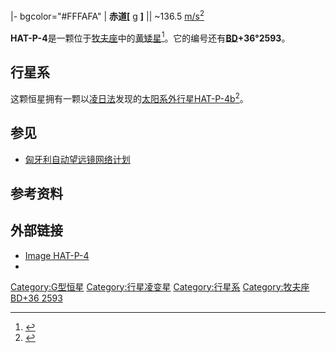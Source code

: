 {{Starbox begin |
   name=HAT-P-4 }} 
{{Starbox observe |
  epoch=J2000 |
  ra=15<sup>h</sup> 19<sup>m</sup> 57.9275<sup>s</sup><ref name="SIMBAD" /> |
  dec= +36° 13′ 46.785″<ref name="SIMBAD" /> |
  appmag_v=11.0<ref name="SIMBAD" /> |
  constell=[[牧夫座|牧夫座]] }}
{{Starbox character |
 class=G<ref name="SIMBAD" /> |
 r-i =  |
 v-r =  |
 b-v = 0.771 |
 u-b =  |
  variable= }}
{{Starbox astrometry |
  radial_v= |
  prop_mo_ra=-14.1 ± 3.7<ref name="SIMBAD" /> |
  prop_mo_dec= -20.1 ± 2.1<ref name="SIMBAD" /> |
  parallax=0.2 |
 dist_ly=1010.6 ± 97.8 |
 dist_pc=310 ± 30 |
  p_error= |
  absmag_v=11.7 }}
{{Starbox detail|
  mass= ~ 1.26 |
  radius=1.59 ± 0.07 |
  luminosity=0.41 | 
  temperature=5860 ± 80 |
  metal=24 ± 8 % |
  gravity=~13.92 [[重力加速度|g]] |
  rotation= |
  age=~4.2 G }}
|- bgcolor="#FFFAFA" 
|  '''赤道[''' [[重力加速度|g]] ''']''' || ~136.5 [[米每平方秒|m/s<sup>2</sup>]]
{{Starbox catalog |
  names= [[Bonner_Durchmusterung|BD]]+36°2593, [[Smithsonian_Astrophysical_Observatory_catalogue|SAO]] 64638, [[Astronomische_Gesellschaft_Katalog|AG]]+36° 1339, [[Guide_Star_Catalog|GSC]] 02569-01599, [[PPM_Star_Catalogue|PPM]] 78511, [[Tycho_Catalogue|TYC]] 2569-1599-1}}
{{Starbox reference |
  Simbad=BD%2B36+2593+
| EPE=HAT-P-4 }}
{{starbox sources|HIP|CCDM|HR}}
{{Starbox end}}

'''HAT-P-4'''是一颗位于[[牧夫座|牧夫座]]中的[[黄矮星|黄矮星]]<ref name="SIMBAD">{{cite web
 | url=http://simbad.u-strasbg.fr/simbad/sim-id?Ident=BD%2B36+2593
 | title=SIMBAD query result: NAME HAT-P-4  -- Star
 | publisher=Centre de Données astronomiques de Strasbourg
 | accessdate=2009-04-24
 | archive-date=2018-09-27
 | archive-url=https://web.archive.org/web/20180927022039/http://simbad.u-strasbg.fr/simbad/sim-id?Ident=BD%2B36+2593
 | dead-url=no
 }}</ref>。它的编号还有'''[[波恩星表|BD]]+36°2593'''。

== 行星系 ==
这颗恒星拥有一颗以[[系外行星侦测法#凌日法|凌日法]]发现的[[太阳系外行星|太阳系外行星]][[HAT-P-4b|HAT-P-4b]]<ref name="disc">{{cite journal | url=http://www.iop.org/EJ/article/1538-4357/670/1/L41/22113.html | author=Kovács ''et al.'' | title=HAT-P-4b: A Metal-rich Low-Density Transiting Hot Jupiter | journal=The [[Astrophysical_Journal|Astrophysical Journal]] Letters | volume=670 | issue=1 | year=2007 | pages=L41–L44 | doi=10.1086/524058 | last2=Bakos | first2=G. Á. | last3=Torres | first3=G. | last4=Sozzetti | first4=A. | last5=Latham | first5=D. W. | last6=Noyes | first6=R. W. | last7=Butler | first7=R. P. | last8=Marcy | first8=G. W. | last9=Fischer | first9=D. A. |bibcode = 2007ApJ...670L..41K }}</ref>。

{{OrbitboxPlanet begin}}
{{OrbitboxPlanet
| exoplanet = [[HAT-P-4b|b]]
| mass = 0.68 ± 0.04
| period = 3.056536 ± 0.000057
| semimajor = 0.0446 ± 0.0012
| eccentricity = 0
}}
{{Orbitbox end}}

== 参见 ==
* [[匈牙利自动望远镜网络计划|匈牙利自动望远镜网络计划]]

== 参考资料 ==
{{reflist}}

== 外部链接 ==
* [http://aladin.u-strasbg.fr/AladinPreview?-c=15+19+57.927%2B36+13+46.79&ident=NAME+HAT-P-4&submit=Aladin+previewer Image HAT-P-4]
* {{cite web
 |url          = http://media4.obspm.fr/exoplanets/base/etoile.php?nom=HAT-P-4
 |title        = HAT-P-4
 |work         = Exoplanets
 |accessdate   = 2009-05-10
 |archive-url  = https://web.archive.org/web/20160303222142/http://media4.obspm.fr/exoplanets/base/etoile.php?nom=HAT-P-4
 |archive-date = 2016-03-03
 |dead-url     = yes
}}

{{Sky|15|19|58|+|36|13|47|1010}}

[[Category:G型恒星|Category:G型恒星]]
[[Category:行星凌变星|Category:行星凌变星]]
[[Category:行星系|Category:行星系]]
[[Category:牧夫座|Category:牧夫座]]
[[Category:BD、CD和CP天体|BD+36 2593]]